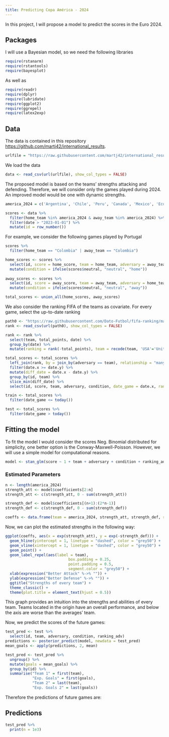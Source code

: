 ```yaml
---
title: Predicting Copa América - 2024
---
```


In this project, I will propose a model to predict the scores in the Euro 2024.

## Packages

I will use a Bayesian model, so we need the following libraries

```r
require(rstanarm)
require(rstantools)
require(bayesplot)
```

As well as

```r
require(readr)
require(dplyr)
require(lubridate)
require(ggplot2)
require(ggrepel)
require(latex2exp)
```

## Data

The data is contained in this repository <https://github.com/martj42/international_results>.

```r
urlfile = "https://raw.githubusercontent.com/martj42/international_results/master/results.csv"
```

We load the data

```r
data <- read_csv(url(urlfile), show_col_types = FALSE)
```

The proposed model is based on the teams' strengths attacking and defending. Therefore, we will consider only the games played during 2024. An improved model would be one with dynamic strengths.

```r
america_2024 = c('Argentina', 'Chile', 'Peru', 'Canada', 'Mexico', 'Ecuador', 'Venezuela', 'Jamaica', 'United States', 'Uruguay', 'Panama', 'Bolivia', 'Brazil', 'Colombia', 'Paraguay', 'Costa Rica')

scores <- data %>% 
  filter(home_team %in% america_2024 & away_team %in% america_2024) %>% 
  filter(date > "2023-01-01") %>% 
  mutate(id = row_number())

```

For example, we consider the following games played by Portugal

```r
scores %>% 
  filter(home_team == "Colombia" | away_team == "Colombia")
```

```r
home_scores <- scores %>% 
  select(id, score = home_score, team = home_team, adversary = away_team, date = date) %>% 
  mutate(condition = ifelse(scores$neutral, "neutral", "home"))
  
away_scores <- scores %>% 
  select(id, score = away_score, team = away_team, adversary = home_team, date = date) %>% 
  mutate(condition = ifelse(scores$neutral, "neutral", "away"))

total_scores <- union_all(home_scores, away_scores)
```

We also consider the ranking FIFA of the teams as covariate. For every game, select the up-to-date ranking

```r
path0 <- "https://raw.githubusercontent.com/Dato-Futbol/fifa-ranking/master/ranking_fifa_historical.csv"
rank <- read_csv(url(path0), show_col_types = FALSE)

rank <- rank %>% 
  select(team, total_points, date) %>% 
  group_by(date) %>% 
  mutate(ranking = rank(-total_points), team = recode(team, 'USA'='United States'))
```

```r
total_scores <- total_scores %>% 
  left_join(rank, by = join_by(adversary == team), relationship = "many-to-many") %>% 
  filter(date.x >= date.y) %>% 
  mutate(diff_date = date.x - date.y) %>% 
  group_by(id, team) %>% 
  slice_min(diff_date) %>% 
  select(id, score, team, adversary, condition, date_game = date.x, ranking_adv = ranking, date_rank = date.y)

train <- total_scores %>% 
  filter(date_game <= today())

test <- total_scores %>% 
  filter(date_game > today())
```

## Fitting the model

To fit the model I would consider the scores Neg. Binomial distributed for simplicity, one better option is the Conway-Maxwell-Poisson. However, we will use a simple model for computational reasons.

```r
model <- stan_glm(score ~ 1 + team + adversary + condition + ranking_adv, data = train, family = poisson, iter = 5000, contrasts = list(team = "contr.sum", adversary = "contr.sum"))
```

### Estimated Parameters

```r
n <- length(america_2024)
strength_att <- model$coefficients[2:n]
strength_att <- c(strength_att, 0 - sum(strength_att))

strength_def <- model$coefficients[(n+1):(2*n-1)]
strength_def <- c(strength_def, 0 - sum(strength_def))

coeffs <- data.frame(team = america_2024, strength_att, strength_def, row.names = c())
```

Now, we can plot the estimated strengths in the following way:

```r
ggplot(coeffs, aes(x = exp(strength_att), y = exp(-strength_def))) +
  geom_hline(yintercept = 1, linetype = "dashed", color = "grey50") +
  geom_vline(xintercept = 1, linetype = "dashed", color = "grey50") +
  geom_point() +
  geom_label_repel(aes(label = team),
                            box.padding = 0.25,
                            point.padding = 0.5,
                            segment.color = "grey50") +
  xlab(expression("Better Attack" %->% "")) +
  ylab(expression("Better Defense" %->% "")) + 
  ggtitle("Strengths of every team") + 
  theme_classic() +
  theme(plot.title = element_text(hjust = 0.5))
```

This graph provides an intuition into the strengths and abilities of every team. Teams located in the origin have an overall performance, and below the axis are worse than the averages' team.

Now, we predict the scores of the future games:

```r
test_pred <- test %>% 
  select(id, team, adversary, condition, ranking_adv)
predictions <- posterior_predict(model, newdata = test_pred) 
mean_goals <- apply(predictions, 2, mean)

test_pred <- test_pred %>% 
  ungroup() %>% 
  mutate(goals = mean_goals) %>% 
  group_by(id) %>% 
  summarise("Team 1" = first(team),
            "Exp. Goals" = first(goals),
            "Team 2" = last(team),
            "Exp. Goals 2" = last(goals)) 
```

Therefore the predictions of future games are:

## Predictions

```r
test_pred %>% 
  print(n = 1e3)
  
```
